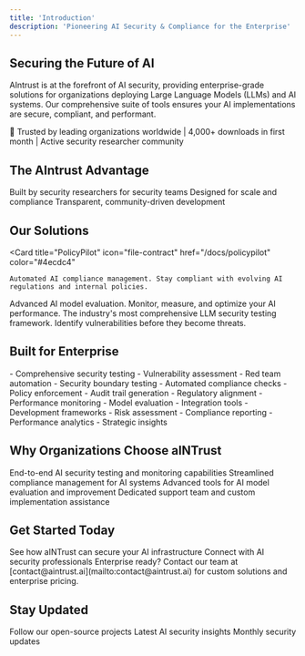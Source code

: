 ```yaml
---
title: 'Introduction'
description: 'Pioneering AI Security & Compliance for the Enterprise'
---
```


## Securing the Future of AI

AIntrust is at the forefront of AI security, providing enterprise-grade solutions for organizations deploying Large Language Models (LLMs) and AI systems. Our comprehensive suite of tools ensures your AI implementations are secure, compliant, and performant.

<Note>
  🚀 Trusted by leading organizations worldwide | 4,000+ downloads in first month | Active security researcher community
</Note>

## The AIntrust Advantage

<CardGroup cols={3}>
  <Card title="Security First" icon="shield-check" color="#ff6b6b">
    Built by security researchers for security teams
  </Card>
  <Card title="Enterprise Ready" icon="building" color="#4ecdc4">
    Designed for scale and compliance
  </Card>
  <Card title="Open Source & Community Driven" icon="code" color="#45b7d1">
    Transparent, community-driven development
  </Card>
  
</CardGroup>

## Our Solutions

<CardGroup cols={3}>

  <Card 
    title="PolicyPilot" 
    icon="file-contract" 
    href="/docs/policypilot"
    color="#4ecdc4"
  >
    Automated AI compliance management. Stay compliant with evolving AI regulations and internal policies.
  </Card>
  <Card 
    title="ScoreGuard" 
    icon="chart-line" 
    href="/docs/scoreguard"
    color="#45b7d1"
  >
    Advanced AI model evaluation. Monitor, measure, and optimize your AI performance.
  </Card>
    <Card 
    title="Aixploit" 
    icon="shield" 
    href="/docs/aixploit"
    color="#ff6b6b"
  >
    The industry's most comprehensive LLM security testing framework. Identify vulnerabilities before they become threats.
  </Card>
</CardGroup>

## Built for Enterprise

<CardGroup cols={2}>
  <Card title="Security Teams" icon="user-shield">
    - Comprehensive security testing
    - Vulnerability assessment
    - Red team automation
    - Security boundary testing
  </Card>
  <Card title="Compliance Teams" icon="clipboard-check">
    - Automated compliance checks
    - Policy enforcement
    - Audit trail generation
    - Regulatory alignment
  </Card>
  <Card title="AI Engineers" icon="code">
    - Performance monitoring
    - Model evaluation
    - Integration tools
    - Development frameworks
  </Card>
  <Card title="Executive Teams" icon="chart-network">
    - Risk assessment
    - Compliance reporting
    - Performance analytics
    - Strategic insights
  </Card>
</CardGroup>

## Why Organizations Choose aINTrust

<Steps>
  <Step title="Comprehensive Security">
    End-to-end AI security testing and monitoring capabilities
  </Step>
  <Step title="Automated Compliance">
    Streamlined compliance management for AI systems
  </Step>
  <Step title="Performance Optimization">
    Advanced tools for AI model evaluation and improvement
  </Step>
  <Step title="Enterprise Support">
    Dedicated support team and custom implementation assistance
  </Step>
</Steps>

## Get Started Today

<CardGroup cols={2}>
  <Card 
    title="Schedule a Demo" 
    icon="calendar" 
    href="https://aintrust.ai/demo"
  >
    See how aINTrust can secure your AI infrastructure
  </Card>
  <Card 
    title="Join Our Community" 
    icon="users" 
    href="https://discord.gg/aintrust"
  >
    Connect with AI security professionals
  </Card>
</CardGroup>

<Note>
  Enterprise ready? Contact our team at [contact@aintrust.ai](mailto:contact@aintrust.ai) for custom solutions and enterprise pricing.
</Note>

## Stay Updated

<CardGroup cols={3}>
  <Card 
    title="GitHub" 
    icon="github" 
    href="https://github.com/aINTrust-ai"
  >
    Follow our open-source projects
  </Card>
  <Card 
    title="Blog" 
    icon="newspaper" 
    href="https://aintrust.ai/blog"
  >
    Latest AI security insights
  </Card>
  <Card 
    title="Newsletter" 
    icon="envelope" 
    href="https://aintrust.ai/newsletter"
  >
    Monthly security updates
  </Card>
</CardGroup>
